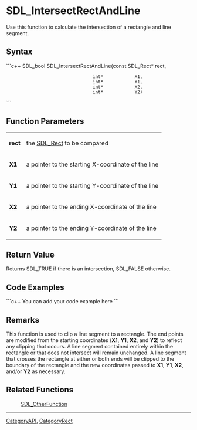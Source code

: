 <!-- pragma section-numbers off -->
<!-- pragma disable-camelcase -->

= SDL_IntersectRectAndLine =
Use this function to calculate the intersection of a rectangle and line segment.


== Syntax ==
```c++
SDL_bool SDL_IntersectRectAndLine(const SDL_Rect* rect,
                                  int*            X1,
                                  int*            Y1,
                                  int*            X2,
                                  int*            Y2)
```

== Function Parameters ==
{|
|'''rect'''
|the [[SDL_Rect]] to be compared
|-
|'''X1'''
|a pointer to the starting X-coordinate of the line
|-
|'''Y1'''
|a pointer to the starting Y-coordinate of the line
|-
|'''X2'''
|a pointer to the ending X-coordinate of the line
|-
|'''Y2'''
|a pointer to the ending Y-coordinate of the line
|}

== Return Value ==
Returns SDL_TRUE if there is an intersection, SDL_FALSE otherwise.

== Code Examples ==
```c++
You can add your code example here
```

== Remarks ==
This function is used to clip a line segment to a rectangle.  The end points are modified from the starting coordinates ('''X1''', '''Y1''', '''X2''', and '''Y2''') to reflect any clipping that occurs.  A line segment contained entirely within the rectangle or that does not intersect will remain unchanged.  A line segment that crosses the rectangle at either or both ends will be clipped to the boundary of the rectangle and the new coordinates passed to '''X1''', '''Y1''', '''X2''', and/or '''Y2''' as necessary.

== Related Functions ==
:[[SDL_OtherFunction]]

----
[[CategoryAPI]], [[CategoryRect]]

